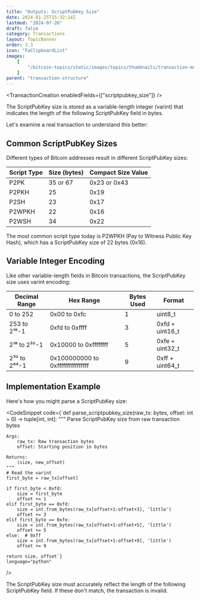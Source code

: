 ```yaml
---
title: "Outputs: ScriptPubKey Size"
date: 2024-01-25T15:32:14Z
lastmod: "2024-07-26"
draft: false
category: Transactions
layout: TopicBanner
order: 3.3
icon: "FaClipboardList"
images:
    [
        "/bitcoin-topics/static/images/topics/thumbnails/transaction-module/fees-thumbnail-scriptpubkey-size.jpg"
    ]
parent: "transaction-structure"
---
```


<TransactionCreation enabledFields={["scriptpubkey_size"]} />

The ScriptPubKey size is stored as a variable-length integer (varint) that indicates the length of the following ScriptPubKey field in bytes.

Let's examine a real transaction to understand this better:

<div className="dark:hidden w-full rounded-xl overflow-hidden">
    <SvgDisplay
        src="/bitcoin-topics/static/images/topics/transactions/fees/tx-scriptpksize.png"
        width="100%"
        height="auto"
    />
</div>
<div className="hidden dark:block w-full rounded-xl overflow-hidden">
    <SvgDisplay
        src="/bitcoin-topics/static/images/topics/transactions/fees/tx-scriptpksize.png"
        width="100%"
        height="auto"
    />
</div>

## Common ScriptPubKey Sizes

Different types of Bitcoin addresses result in different ScriptPubKey sizes:

| Script Type | Size (bytes) | Compact Size Value |
| ----------- | ------------ | ------------------ |
| P2PK        | 35 or 67     | 0x23 or 0x43       |
| P2PKH       | 25           | 0x19               |
| P2SH        | 23           | 0x17               |
| P2WPKH      | 22           | 0x16               |
| P2WSH       | 34           | 0x22               |

<ExpandableAlert title="Note" type="info">
    The most common script type today is P2WPKH (Pay to Witness Public Key
    Hash), which has a ScriptPubKey size of 22 bytes (0x16).
</ExpandableAlert>

## Variable Integer Encoding

Like other variable-length fields in Bitcoin transactions, the ScriptPubKey size uses varint encoding:

| Decimal Range | Hex Range                         | Bytes Used | Format          |
| ------------- | --------------------------------- | ---------- | --------------- |
| 0 to 252      | 0x00 to 0xfc                      | 1          | uint8_t         |
| 253 to 2¹⁶-1  | 0xfd to 0xffff                    | 3          | 0xfd + uint16_t |
| 2¹⁶ to 2³²-1  | 0x10000 to 0xffffffff             | 5          | 0xfe + uint32_t |
| 2³² to 2⁶⁴-1  | 0x100000000 to 0xffffffffffffffff | 9          | 0xff + uint64_t |

## Implementation Example

Here's how you might parse a ScriptPubKey size:

<CodeSnippet
    code={`def parse_scriptpubkey_size(raw_tx: bytes, offset: int = 0) -> tuple[int, int]:
    """
    Parse ScriptPubKey size from raw transaction bytes
    
    Args:
        raw_tx: Raw transaction bytes
        offset: Starting position in bytes
        
    Returns:
        (size, new_offset)
    """
    # Read the varint
    first_byte = raw_tx[offset]
    
    if first_byte < 0xfd:
        size = first_byte
        offset += 1
    elif first_byte == 0xfd:
        size = int.from_bytes(raw_tx[offset+1:offset+3], 'little')
        offset += 3
    elif first_byte == 0xfe:
        size = int.from_bytes(raw_tx[offset+1:offset+5], 'little')
        offset += 5
    else:  # 0xff
        size = int.from_bytes(raw_tx[offset+1:offset+9], 'little')
        offset += 9
        
    return size, offset`}
    language="python"
/>

<ExpandableAlert title="Warning" type="warning">
    The ScriptPubKey size must accurately reflect the length of the following
    ScriptPubKey field. If these don't match, the transaction is invalid.
</ExpandableAlert>
